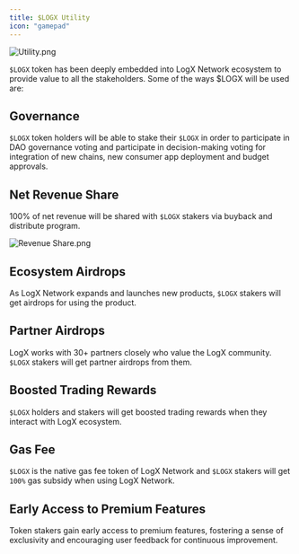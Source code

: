 ```yaml
---
title: $LOGX Utility
icon: "gamepad"
---
```



![Utility.png](<https://logx-docs-public.s3.amazonaws.com/doc-images/utility.jpeg>)


`$LOGX` token has been deeply embedded into LogX Network ecosystem to provide value to all the stakeholders. Some of the ways $LOGX will be used are:

## Governance
`$LOGX` token holders will be able to stake their `$LOGX` in order to participate in DAO governance voting and participate in decision-making voting for integration of new chains, new consumer app deployment and budget approvals.


## Net Revenue Share
100% of net revenue will be shared with `$LOGX` stakers via buyback and distribute program.

![Revenue Share.png](<https://logx-docs-public.s3.amazonaws.com/doc-images/revenue-share.jpeg>)


## Ecosystem Airdrops
As LogX Network expands and launches new products, `$LOGX` stakers will get airdrops for using the product.


## Partner Airdrops
LogX works with 30+ partners closely who value the LogX community. `$LOGX` stakers will get partner airdrops from them.


## Boosted Trading Rewards
`$LOGX` holders and stakers will get boosted trading rewards when they interact with LogX ecosystem.


## Gas Fee
`$LOGX` is the native gas fee token of LogX Network and `$LOGX` stakers will get `100%` gas subsidy when using LogX Network.


## Early Access to Premium Features
Token stakers gain early access to premium features, fostering a sense of exclusivity and encouraging user feedback for continuous improvement.


